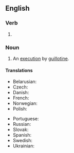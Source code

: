 ==English==

===Verb===
{{head|en|verb form}}

# {{present participle of|en|guillotine|nocat=1}}

===Noun===
{{en-noun}}

# An [[execution]] by [[guillotine]].

====Translations====
{{trans-top|}}
* Belarusian: {{t|be|гільяцінава́нне|n|sc=Cyrl}}
* Czech: {{t|cs|gilotinace|n}}
* Danish: {{t|da|guillotinering|c}}
* French: {{t|fr|guillotinisation|f}}
* Norwegian: {{t|no|giljotinering|f}}
* Polish: {{t|pl|gilotynowanie|n}}
{{trans-mid}}
* Portuguese: {{t|pt|guilhotinização|f}}
* Russian: {{t|ru|гильотини́рование|n}}
* Slovak: {{t|sk|gilotínovanie|n}}
* Spanish: {{t|es|guillotinización|f}}
* Swedish: {{t|sv|giljotinering|c}}
* Ukrainian: {{t|uk|гільйотинува́ння|m|sc=Cyrl}}
{{trans-bottom}}